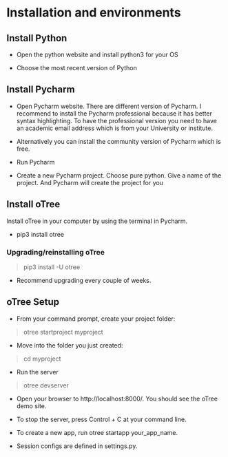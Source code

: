 # Installation and environments


## Install Python

- Open the python website and install python3 for your OS

- Choose the most recent version of Python


## Install Pycharm

- Open Pycharm website. 
There are different version of Pycharm. 
I recommend to install the Pycharm professional because it has better syntax highlighting. 
To have the professional version you need to have an academic email address which is from your University or institute.

- Alternatively you can install the community version of Pycharm which is free.

- Run Pycharm  

- Create a new Pycharm project. Choose pure python. Give a name of the project. And Pycharm will create the project for you


## Install oTree

Install oTree in your computer by using the terminal in Pycharm.

- pip3 install otree


### Upgrading/reinstalling oTree

> pip3 install -U otree

- Recommend upgrading every couple of weeks.



## oTree Setup

- From your command prompt, create your project folder:

> otree startproject myproject

- Move into the folder you just created:

> cd myproject

- Run the server

> otree devserver

- Open your browser to http://localhost:8000/. You should see the oTree demo site.

- To stop the server, press Control + C at your command line.

- To create a new app, run otree startapp your_app_name.

- Session configs are defined in settings.py.


